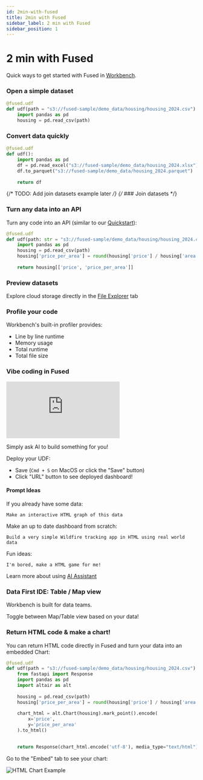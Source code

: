 ```yaml
---
id: 2min-with-fused
title: 2min with Fused
sidebar_label: 2 min with Fused
sidebar_position: 1
---
```


# 2 min with Fused

Quick ways to get started with Fused in [Workbench](https://www.fused.io/workbench).

### Open a simple dataset

```python
@fused.udf
def udf(path = "s3://fused-sample/demo_data/housing/housing_2024.csv"):
    import pandas as pd
    housing = pd.read_csv(path)
```

### Convert data quickly

```python
@fused.udf
def udf():
    import pandas as pd
    df = pd.read_excel("s3://fused-sample/demo_data/housing_2024.xlsx")
    df.to_parquet("s3://fused-sample/demo_data/housing_2024.parquet")
    
    return df
```

{/* TODO: Add join datasets example later */}
{/* ### Join datasets */}

### Turn any data into an API

Turn any code into an API (similar to our [Quickstart](/quickstart)):

```python
@fused.udf
def udf(path: str = "s3://fused-sample/demo_data/housing/housing_2024.csv"):
    import pandas as pd
    housing = pd.read_csv(path)
    housing['price_per_area'] = round(housing['price'] / housing['area'], 2)
    
    return housing[['price', 'price_per_area']]
```

### Preview datasets

Explore cloud storage directly in the [File Explorer](https://www.fused.io/workbench/files) tab


<LazyReactPlayer 
  className="video__player"
  playing={false}
  muted={true}
  controls
  height="100%"
  width="100%"
  url="https://fused-magic.s3.us-west-2.amazonaws.com/workbench-walkthrough-videos/docs_rewrite/tutorials/File_explorer_from_file.mp4"
/>

### Profile your code

Workbench's built-in profiler provides:
- Line by line runtime
- Memory usage
- Total runtime
- Total file size

<LazyReactPlayer 
  className="video__player"
  playing={false}
  muted={true}
  controls
  height="100%"
  width="100%"
  url="https://fused-magic.s3.us-west-2.amazonaws.com/workbench-walkthrough-videos/docs_rewrite/tutorials/profiling_lines_and_memory.mp4"
/>

### Vibe coding in Fused

<iframe 
    style={{
        width: "100%",
        maxWidth: "800px", 
        aspectRatio: "16/9",
        height: "auto"
    }}
    src="https://www.youtube.com/embed/yDAD9lIT-zg?si=1CS9s51qmXa2Oa8D" 
    title="YouTube video player" 
    frameBorder="0" 
    allow="accelerometer; autoplay; clipboard-write; encrypted-media; gyroscope; picture-in-picture; web-share" 
    referrerPolicy="strict-origin-when-cross-origin" 
    allowFullScreen>
</iframe>

Simply ask AI to build something for you!

Deploy your UDF:
- Save (`Cmd + S` on MacOS or click the "Save" button)
- Click "URL" button to see deployed dashboard!

#### Prompt Ideas

If you already have some data:

```
Make an interactive HTML graph of this data
```

Make an up to date dashboard from scratch:

```
Build a very simple Wildfire tracking app in HTML using real world data
```

Fun ideas:

```
I'm bored, make a HTML game for me!
```
Learn more about using [AI Assistant](/workbench/ai-assistant/)

### Data First IDE: Table / Map view

Workbench is built for data teams. 

Toggle between Map/Table view based on your data!

<LazyReactPlayer 
  className="video__player"
  playing={false}
  muted={true}
  controls
  height="100%"
  width="100%"
  url="https://fused-magic.s3.us-west-2.amazonaws.com/workbench-walkthrough-videos/docs_rewrite/tutorials/Map_Table_alternating.mp4"
/>

### Return HTML code & make a chart!

You can return HTML code directly in Fused and turn your data into an embedded Chart:

```python
@fused.udf
def udf(path = "s3://fused-sample/demo_data/housing/housing_2024.csv"):
    from fastapi import Response
    import pandas as pd
    import altair as alt
    
    housing = pd.read_csv(path)
    housing['price_per_area'] = round(housing['price'] / housing['area'], 2)
    
    chart_html = alt.Chart(housing).mark_point().encode(
        x='price',
        y='price_per_area'
    ).to_html()

    
    return Response(chart_html.encode('utf-8'), media_type="text/html")
```

Go to the "Embed" tab to see your chart:

![HTML Chart Example](/img/tutorials/HTML_chart.png)

